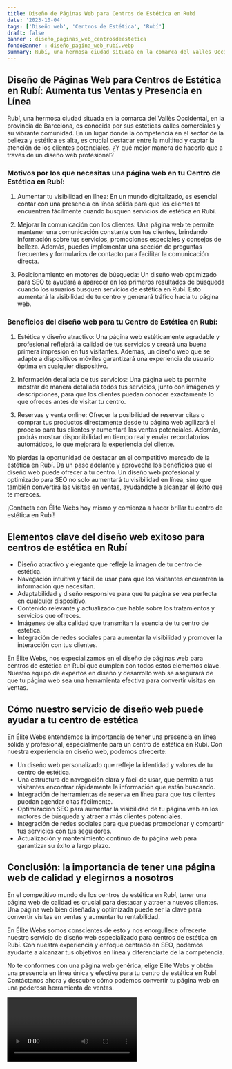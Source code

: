 ```yaml
---
title: Diseño de Páginas Web para Centros de Estética en Rubí
date: '2023-10-04'
tags: ['Diseño web', 'Centros de Estética', 'Rubí']
draft: false
banner : diseño_paginas_web_centrosdeestética
fondoBanner : diseño_pagina_web_rubí.webp
summary: Rubí, una hermosa ciudad situada en la comarca del Vallès Occidental, en la provincia de Barcelona, es conocida por sus estéticas calles comerciales y su vibrante comunidad. En un lugar donde la competencia en el sector de la belleza y estética es alta, es crucial destacar entre la multitud y captar la atención de los clientes potenciales. ¿Y qué mejor manera de hacerlo que a través de un diseño web profesional?
---
```


## Diseño de Páginas Web para Centros de Estética en Rubí: Aumenta tus Ventas y Presencia en Línea

Rubí, una hermosa ciudad situada en la comarca del Vallès Occidental, en la provincia de Barcelona, es conocida por sus estéticas calles comerciales y su vibrante comunidad. En un lugar donde la competencia en el sector de la belleza y estética es alta, es crucial destacar entre la multitud y captar la atención de los clientes potenciales. ¿Y qué mejor manera de hacerlo que a través de un diseño web profesional?

### Motivos por los que necesitas una página web en tu Centro de Estética en Rubí:

1. Aumentar tu visibilidad en línea: En un mundo digitalizado, es esencial contar con una presencia en línea sólida para que los clientes te encuentren fácilmente cuando busquen servicios de estética en Rubí.

2. Mejorar la comunicación con los clientes: Una página web te permite mantener una comunicación constante con tus clientes, brindando información sobre tus servicios, promociones especiales y consejos de belleza. Además, puedes implementar una sección de preguntas frecuentes y formularios de contacto para facilitar la comunicación directa.

3. Posicionamiento en motores de búsqueda: Un diseño web optimizado para SEO te ayudará a aparecer en los primeros resultados de búsqueda cuando los usuarios busquen servicios de estética en Rubí. Esto aumentará la visibilidad de tu centro y generará tráfico hacia tu página web.

### Beneficios del diseño web para tu Centro de Estética en Rubí:

1. Estética y diseño atractivo: Una página web estéticamente agradable y profesional reflejará la calidad de tus servicios y creará una buena primera impresión en tus visitantes. Además, un diseño web que se adapte a dispositivos móviles garantizará una experiencia de usuario óptima en cualquier dispositivo.

2. Información detallada de tus servicios: Una página web te permite mostrar de manera detallada todos tus servicios, junto con imágenes y descripciones, para que los clientes puedan conocer exactamente lo que ofreces antes de visitar tu centro.

3. Reservas y venta online: Ofrecer la posibilidad de reservar citas o comprar tus productos directamente desde tu página web agilizará el proceso para tus clientes y aumentará las ventas potenciales. Además, podrás mostrar disponibilidad en tiempo real y enviar recordatorios automáticos, lo que mejorará la experiencia del cliente.

No pierdas la oportunidad de destacar en el competitivo mercado de la estética en Rubí. Da un paso adelante y aprovecha los beneficios que el diseño web puede ofrecer a tu centro. Un diseño web profesional y optimizado para SEO no solo aumentará tu visibilidad en línea, sino que también convertirá las visitas en ventas, ayudándote a alcanzar el éxito que te mereces.

¡Contacta con Élite Webs hoy mismo y comienza a hacer brillar tu centro de estética en Rubí!

<GifSeo />

<Cta />

## Elementos clave del diseño web exitoso para centros de estética en Rubí

- Diseño atractivo y elegante que refleje la imagen de tu centro de estética.
- Navegación intuitiva y fácil de usar para que los visitantes encuentren la información que necesitan.
- Adaptabilidad y diseño responsive para que tu página se vea perfecta en cualquier dispositivo.
- Contenido relevante y actualizado que hable sobre los tratamientos y servicios que ofreces.
- Imágenes de alta calidad que transmitan la esencia de tu centro de estética.
- Integración de redes sociales para aumentar la visibilidad y promover la interacción con tus clientes.

En Élite Webs, nos especializamos en el diseño de páginas web para centros de estética en Rubí que cumplen con todos estos elementos clave. Nuestro equipo de expertos en diseño y desarrollo web se asegurará de que tu página web sea una herramienta efectiva para convertir visitas en ventas.

## Cómo nuestro servicio de diseño web puede ayudar a tu centro de estética

En Élite Webs entendemos la importancia de tener una presencia en línea sólida y profesional, especialmente para un centro de estética en Rubí. Con nuestra experiencia en diseño web, podemos ofrecerte:

- Un diseño web personalizado que refleje la identidad y valores de tu centro de estética.
- Una estructura de navegación clara y fácil de usar, que permita a tus visitantes encontrar rápidamente la información que están buscando.
- Integración de herramientas de reserva en línea para que tus clientes puedan agendar citas fácilmente.
- Optimización SEO para aumentar la visibilidad de tu página web en los motores de búsqueda y atraer a más clientes potenciales.
- Integración de redes sociales para que puedas promocionar y compartir tus servicios con tus seguidores.
- Actualización y mantenimiento continuo de tu página web para garantizar su éxito a largo plazo.

## Conclusión: la importancia de tener una página web de calidad y elegirnos a nosotros

En el competitivo mundo de los centros de estética en Rubí, tener una página web de calidad es crucial para destacar y atraer a nuevos clientes. Una página web bien diseñada y optimizada puede ser la clave para convertir visitas en ventas y aumentar tu rentabilidad.

En Élite Webs somos conscientes de esto y nos enorgullece ofrecerte nuestro servicio de diseño web especializado para centros de estética en Rubí. Con nuestra experiencia y enfoque centrado en SEO, podemos ayudarte a alcanzar tus objetivos en línea y diferenciarte de la competencia.

No te conformes con una página web genérica, elige Élite Webs y obtén una presencia en línea única y efectiva para tu centro de estética en Rubí. Contáctanos ahora y descubre cómo podemos convertir tu página web en una poderosa herramienta de ventas.

<Video />

<CtaBot job='Centros de Estética' city='Rubí'/>

<Gmaps query='Rubí+españa+maps' />